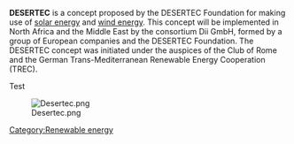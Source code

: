 '''DESERTEC''' is a concept proposed by the DESERTEC Foundation for making use of [[solar energy]] and [[wind energy]]. This concept will be implemented in North Africa and the Middle East by the consortium Dii GmbH, formed by a group of European companies and the DESERTEC Foundation. The DESERTEC concept was initiated under the auspices of the Club of Rome and the German Trans-Mediterranean Renewable Energy Cooperation (TREC).

Test


[[Image:Desertec.png]]


[[Category:Renewable energy]]
